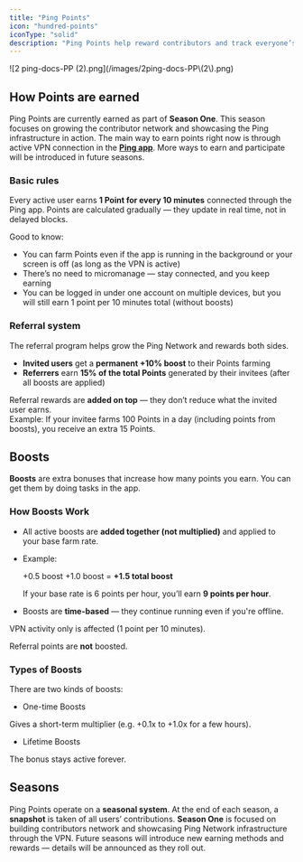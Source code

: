 ```yaml
---
title: "Ping Points"
icon: "hundred-points"
iconType: "solid"
description: "Ping Points help reward contributors and track everyone’s impact in the Ping Network"
---
```


<Frame>
  ![2 ping-docs-PP (2).png](/images/2ping-docs-PP\(2\).png)
</Frame>

## How Points are earned

Ping Points are currently earned as part of **Season One**. This season focuses on growing the contributor network and showcasing the Ping infrastructure in action. The main way to earn points right now is through active VPN connection in the [**Ping app**](https://download.pingnetwork.io). More ways to earn and participate will be introduced in future seasons.

### Basic rules

Every active user earns **1 Point for every 10 minutes** connected through the Ping app. Points are calculated gradually — they update in real time, not in delayed blocks.

Good to know:

- You can farm Points even if the app is running in the background or your screen is off (as long as the VPN is active)
- There’s no need to micromanage — stay connected, and you keep earning
- You can be logged in under one account on multiple devices, but you will still earn 1 point per 10 minutes total (without boosts)

### Referral system

The referral program helps grow the Ping Network and rewards both sides.

- **Invited users** get a **permanent \+10% boost** to their Points farming
- **Referrers** earn **15% of the total Points** generated by their invitees (after all boosts are applied)

Referral rewards are **added on top** — they don’t reduce what the invited user earns.\
Example: If your invitee farms 100 Points in a day (including points from boosts), you receive an extra 15 Points.

## Boosts

**Boosts** are extra bonuses that increase how many points you earn. You can get them by doing tasks in the app.

### **How Boosts Work**

- All active boosts are **added together (not multiplied)** and applied to your base farm rate.
- Example:

  \+0.5 boost \+1.0 boost = **\+1.5 total boost**

  If your base rate is 6 points per hour, you’ll earn **9 points per hour**.
- Boosts are **time-based** — they continue running even if you're offline.

VPN activity only is affected (1 point per 10 minutes).

Referral points are **not** boosted.

### Types of Boosts

There are two kinds of boosts:

- One-time Boosts

Gives a short-term multiplier (e.g. \+0.1x to \+1.0x for a few hours).

- Lifetime Boosts

The bonus stays active forever.

## Seasons

Ping Points operate on a **seasonal system**. At the end of each season, a **snapshot** is taken of all users’ contributions. **Season One** is focused on building contributors network and showcasing Ping Network infrastructure through the VPN. Future seasons will introduce new earning methods and rewards — details will be announced as they roll out.